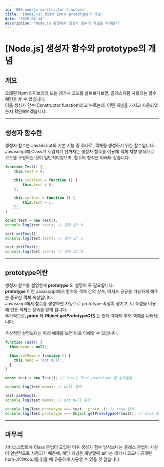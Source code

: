 ```yaml
---
id: '005-nodejs-constructor-function'
title: '[Node.js] 생성자 함수와 prototype의 개념'
date: '2025-05-14'
description: 'Node.js 환경에서 생성자 함수의 개념을 익혀보기'
---
```


# [Node.js] 생성자 함수와 prototype의 개념
<MdxDivider />

## 개요
오래된 Npm 라이브러리 또는 레거시 코드를 살펴보다보면, 클래스처럼 사용되는 함수 패턴을 볼 수 있습니다.<br />
이를 생성자 함수(Constructor function)라고 부르는데, 어떤 개념을 가지고 사용되었는지 확인해보겠습니다.

---

## 생성자 함수란
생성자 함수는 JavaScript의 기본 기능 중 하나로, 객체를 생성하기 위한 함수입니다.<br />
Javascript에 Class가 도입되기 전까지는 생성자 함수를 이용해 객체 지향 방식으로 코드를 구성하는 것이 일반적이었으며, 함수의 형식은 아래와 같습니다.<br />
```typescript
function Test() {
    this.test = 0;

    this.initTest = function () {
        this.test = 0;
    };

    this.setTest = function () {
        this.test = 1;
    };
}

const test = new Test();
console.log(test.test); // 결과 값: 0

test.setTest();
console.log(test.test); // 결과 값: 1

test.initTest();
console.log(test.test); // 결과 값: 0
```

---

## prototype이란
생성자 함수를 설명할때 ***prototype*** 의 설명이 꼭 필요합니다.<br />
***prototype*** 이란 Javascript에서 함수와 객체 간의 상속, 메서드 공유를 가능하게 해주는 중요한 객체 속성입니다.<br />
Javascript에서 함수를 생성하면 자동으로 prototype 속성이 생기고, 이 속성을 이용해 만든 객체는 상속을 받게 됩니다.<br />
추가적으로, ***__proto__*** 와 ***Object.getPrototypeOf()*** 는 현재 객체의 부모 객체를 나타냅니다.<br />
<br />
추상적인 설명보다는 아래 예제를 보면 바로 이해할 수 있습니다.
```javascript
function Test() {
  this.memo = null;

  this.setMemo = function () {
    this.memo = 'not null';
  }
}

const test = new Test(); // test는 Test.prototype 를 상속받음

console.log(test.memo); // null 출력

test.setMemo();
console.log(test.memo); // not null 출력

console.log(Test.prototype === test.__proto__); // true 출력
console.log(Test.prototype === Object.getPrototypeOf(test)); // true 출력
```

---

## 마무리
자바스크립트에 Class 문법이 도입된 이후 생성자 함수 방식보다는 클래스 문법이 사실 더 일반적으로 사용되기 때문에, 해당 개념은 개발할때 보다는 레거시 코드나 공개된 npm 라이브러리를 읽을 때 유용하게 사용할 수 있을 것 같습니다.
